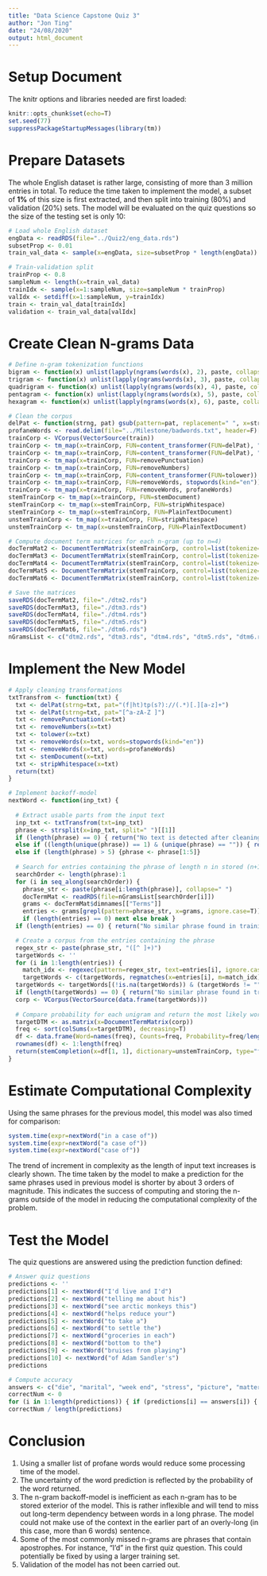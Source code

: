 ---
title: "Data Science Capstone Quiz 3"
author: "Jon Ting"
date: "24/08/2020"
output: html_document
---

# Setup Document
The knitr options and libraries needed are first loaded:
```{r Setup, warning=F, results=F}
knitr::opts_chunk$set(echo=T)
set.seed(77)
suppressPackageStartupMessages(library(tm))
```

# Prepare Datasets
The whole English dataset is rather large, consisting of more than 3 million entries in total. To reduce the time taken to implement the model, a subset of **1%** of this size is first extracted, and then split into training (80%) and validation (20%) sets. The model will be evaluated on the quiz questions so the size of the testing set is only 10:
```{r Prepare datasets, cache=T, warning=F}
# Load whole English dataset
engData <- readRDS(file="../Quiz2/eng_data.rds")
subsetProp <- 0.01
train_val_data <- sample(x=engData, size=subsetProp * length(engData))

# Train-validation split
trainProp <- 0.8
sampleNum <- length(x=train_val_data)
trainIdx <- sample(x=1:sampleNum, size=sampleNum * trainProp)
valIdx <- setdiff(x=1:sampleNum, y=trainIdx)
train <- train_val_data[trainIdx]
validation <- train_val_data[valIdx]
```

# Create Clean N-grams Data
```{r Create n-grams data, cache=T}
# Define n-gram tokenization functions
bigram <- function(x) unlist(lapply(ngrams(words(x), 2), paste, collapse=" "), use.names=F)
trigram <- function(x) unlist(lapply(ngrams(words(x), 3), paste, collapse=" "), use.names=F)
quadrigram <- function(x) unlist(lapply(ngrams(words(x), 4), paste, collapse=" "), use.names=F)
pentagram <- function(x) unlist(lapply(ngrams(words(x), 5), paste, collapse=" "), use.names=F)
hexagram <- function(x) unlist(lapply(ngrams(words(x), 6), paste, collapse=" "), use.names=F)

# Clean the corpus
delPat <- function(strng, pat) gsub(pattern=pat, replacement=" ", x=strng)
profaneWords <- read.delim(file="../Milestone/badwords.txt", header=F)[, 1]
trainCorp <- VCorpus(VectorSource(train))
trainCorp <- tm_map(x=trainCorp, FUN=content_transformer(FUN=delPat), "(f|ht)tp(s?)://(.*)[.][a-z]+")
trainCorp <- tm_map(x=trainCorp, FUN=content_transformer(FUN=delPat), "[^a-zA-Z ]") 
trainCorp <- tm_map(x=trainCorp, FUN=removePunctuation)
trainCorp <- tm_map(x=trainCorp, FUN=removeNumbers)
trainCorp <- tm_map(x=trainCorp, FUN=content_transformer(FUN=tolower))
trainCorp <- tm_map(x=trainCorp, FUN=removeWords, stopwords(kind="en"))
trainCorp <- tm_map(x=trainCorp, FUN=removeWords, profaneWords)
stemTrainCorp <- tm_map(x=trainCorp, FUN=stemDocument)
stemTrainCorp <- tm_map(x=stemTrainCorp, FUN=stripWhitespace)
stemTrainCorp <- tm_map(x=stemTrainCorp, FUN=PlainTextDocument)
unstemTrainCorp <- tm_map(x=trainCorp, FUN=stripWhitespace)
unstemTrainCorp <- tm_map(x=unstemTrainCorp, FUN=PlainTextDocument)

# Compute document term matrices for each n-gram (up to n=4)
docTermMat2 <- DocumentTermMatrix(stemTrainCorp, control=list(tokenize=bigram))
docTermMat3 <- DocumentTermMatrix(stemTrainCorp, control=list(tokenize=trigram))
docTermMat4 <- DocumentTermMatrix(stemTrainCorp, control=list(tokenize=quadrigram))
docTermMat5 <- DocumentTermMatrix(stemTrainCorp, control=list(tokenize=pentagram))
docTermMat6 <- DocumentTermMatrix(stemTrainCorp, control=list(tokenize=hexagram))

# Save the matrices
saveRDS(docTermMat2, file="./dtm2.rds")
saveRDS(docTermMat3, file="./dtm3.rds")
saveRDS(docTermMat4, file="./dtm4.rds")
saveRDS(docTermMat5, file="./dtm5.rds")
saveRDS(docTermMat6, file="./dtm6.rds")
nGramsList <- c("dtm2.rds", "dtm3.rds", "dtm4.rds", "dtm5.rds", "dtm6.rds")
```

# Implement the New Model
```{r Predictive model, cache=T}

# Apply cleaning transformations
txtTransfrom <- function(txt) {
  txt <- delPat(strng=txt, pat="(f|ht)tp(s?)://(.*)[.][a-z]+")
  txt <- delPat(strng=txt, pat="[^a-zA-Z ]") 
  txt <- removePunctuation(x=txt)
  txt <- removeNumbers(x=txt)
  txt <- tolower(x=txt)
  txt <- removeWords(x=txt, words=stopwords(kind="en"))
  txt <- removeWords(x=txt, words=profaneWords)
  txt <- stemDocument(x=txt)
  txt <- stripWhitespace(x=txt)
  return(txt)
}

# Implement backoff-model
nextWord <- function(inp_txt) { 
  
  # Extract usable parts from the input text
  inp_txt <- txtTransfrom(txt=inp_txt)
  phrase <- strsplit(x=inp_txt, split=" ")[[1]]
  if (length(phrase) == 0) { return("No text is detected after cleaning!") }
  else if ((length(unique(phrase)) == 1) & (unique(phrase) == "")) { return("Only spaces left after cleaning!") }
  else if (length(phrase) > 5) {phrase <- phrase[1:5]}
  
  # Search for entries containing the phrase of length n in stored (n+1)-grams
  searchOrder <- length(phrase):1
  for (i in seq_along(searchOrder)) {
    phrase_str <- paste(phrase[i:length(phrase)], collapse=" ")
    docTermMat <- readRDS(file=nGramsList[searchOrder[i]])
    grams <- docTermMat$dimnames[["Terms"]]
    entries <- grams[grepl(pattern=phrase_str, x=grams, ignore.case=T)]
    if (length(entries) == 0) next else break }
  if (length(entries) == 0) { return("No similar phrase found in training data, sorry!") }

  # Create a corpus from the entries containing the phrase
  regex_str <- paste(phrase_str, "([^ ]+)")
  targetWords <- ''
  for (i in 1:length(entries)) { 
    match_idx <- regexec(pattern=regex_str, text=entries[i], ignore.case=T)
    targetWords <- c(targetWords, regmatches(x=entries[i], m=match_idx)[[1]][2]) }
  targetWords <- targetWords[(!is.na(targetWords)) & (targetWords != "")]
  if (length(targetWords) == 0) { return("No similar phrase found in training data, sorry!") }
  corp <- VCorpus(VectorSource(data.frame(targetWords)))
  
  # Compare probability for each unigram and return the most likely word
  targetDTM <- as.matrix(x=DocumentTermMatrix(corp))
  freq <- sort(colSums(x=targetDTM), decreasing=T)
  df <- data.frame(Word=names(freq), Counts=freq, Probability=freq/length(freq))
  rownames(df) <- 1:length(freq)
  return(stemCompletion(x=df[1, 1], dictionary=unstemTrainCorp, type="first")[[1]])
}
```

# Estimate Computational Complexity
Using the same phrases for the previous model, this model was also timed for comparison:
```{r Time used, cache=T}
system.time(expr=nextWord("in a case of"))
system.time(expr=nextWord("a case of"))
system.time(expr=nextWord("case of"))
```

The trend of increment in complexity as the length of input text increases is clearly shown. The time taken by the model to make a prediction for the same phrases used in previous model is shorter by about 3 orders of magnitude. This indicates the success of computing and storing the n-grams outside of the model in reducing the computational complexity of the problem.

# Test the Model
The quiz questions are answered using the prediction function defined:
```{r Test model, cache=T, warning=F}
# Answer quiz questions
predictions <- ''
predictions[1] <- nextWord("I'd live and I'd")
predictions[2] <- nextWord("telling me about his")
predictions[3] <- nextWord("see arctic monkeys this")
predictions[4] <- nextWord("helps reduce your")
predictions[5] <- nextWord("to take a")
predictions[6] <- nextWord("to settle the")
predictions[7] <- nextWord("groceries in each")
predictions[8] <- nextWord("bottom to the")
predictions[9] <- nextWord("bruises from playing")
predictions[10] <- nextWord("of Adam Sandler's")
predictions

# Compute accuracy
answers <- c("die", "marital", "week end", "stress", "picture", "matter", "hand", "top", "outside", "movies")
correctNum <- 0
for (i in 1:length(predictions)) { if (predictions[i] == answers[i]) { correctNum <- correctNum + 1} }
correctNum / length(predictions)
```

# Conclusion  
1. Using a smaller list of profane words would reduce some processing time of the model.  
2. The uncertainty of the word prediction is reflected by the probability of the word returned.  
3. The n-gram backoff-model is inefficient as each n-gram has to be stored exterior of the model. This is rather inflexible and will tend to miss out long-term dependency between words in a long phrase. The model could not make use of the context in the earlier part of an overly-long (in this case, more than 6 words) sentence.   
4. Some of the most commonly missed n-grams are phrases that contain apostrophes. For instance, "I'd" in the first quiz question. This could potentially be fixed by using a larger training set.
5. Validation of the model has not been carried out.
